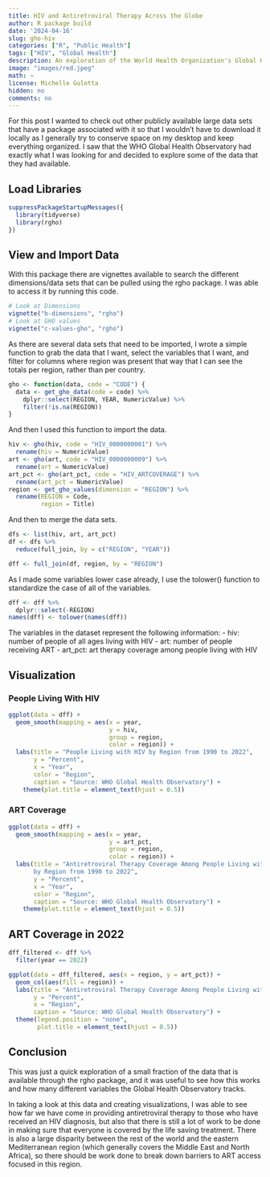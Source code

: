 ```yaml
---
title: HIV and Antiretroviral Therapy Across the Globe
author: R package build
date: '2024-04-16'
slug: gho-hiv
categories: ["R", "Public Health"]
tags: ["HIV", "Global Health"]
description: An exploration of the World Health Organization's Global Health Observatory Data
image: "images/red.jpeg"
math: ~
license: Michelle Gulotta
hidden: no
comments: no
---
```


For this post I wanted to check out other publicly available large data sets that have a package associated with it so that I wouldn't have to download it locally as I generally try to conserve space on my desktop and keep everything organized. I saw that the WHO Global Health Observatory had exactly what I was looking for and decided to explore some of the data that they had available.

## Load Libraries
```r
suppressPackageStartupMessages({
  library(tidyverse)
  library(rgho)
})
```

## View and Import Data

With this package there are vignettes available to search the different dimensions/data sets that can be pulled using the rgho package. I was able to access it by running this code.
```r
# Look at Dimensions
vignette("b-dimensions", "rgho")
# Look at GHO values
vignette("c-values-gho", "rgho")
```

As there are several data sets that need to be imported, I wrote a simple function to grab the data that I want, select the variables that I want, and filter for columns where region was present that way that I can see the totals per region, rather than per country.
```r
gho <- function(data, code = "CODE") {
  data <- get_gho_data(code = code) %>% 
    dplyr::select(REGION, YEAR, NumericValue) %>% 
    filter(!is.na(REGION))
}
```

And then I used this function to import the data.
```r
hiv <- gho(hiv, code = "HIV_0000000001") %>% 
  rename(hiv = NumericValue)
art <- gho(art, code = "HIV_0000000009") %>% 
  rename(art = NumericValue)
art_pct <- gho(art_pct, code = "HIV_ARTCOVERAGE") %>% 
  rename(art_pct = NumericValue)
region <- get_gho_values(dimension = "REGION") %>% 
  rename(REGION = Code,
         region = Title)
```

And then to merge the data sets.
```r
dfs <- list(hiv, art, art_pct)
df <- dfs %>% 
  reduce(full_join, by = c("REGION", "YEAR"))

dff <- full_join(df, region, by = "REGION")
```

As I made some variables lower case already, I use the tolower() function to standardize the case of all of the variables.
```r
dff <- dff %>% 
  dplyr::select(-REGION)
names(dff) <- tolower(names(dff))
```

The variables in the dataset represent the following information:
- hiv: number of people of all ages living with HIV
- art: number of people receiving ART
- art_pct: art therapy coverage among people living with HIV

## Visualization
### People Living With HIV

```r
ggplot(data = dff) +
  geom_smooth(mapping = aes(x = year, 
                            y = hiv,
                            group = region,
                            color = region)) +
  labs(title = "People Living with HIV by Region from 1990 to 2022",
       y = "Percent",
       x = "Year",
       color = "Region",
       caption = "Source: WHO Global Health Observatory") +
    theme(plot.title = element_text(hjust = 0.5))
```

### ART Coverage
```r
ggplot(data = dff) +
  geom_smooth(mapping = aes(x = year, 
                            y = art_pct,
                            group = region,
                            color = region)) +
  labs(title = "Antiretroviral Therapy Coverage Among People Living with HIV 
       by Region from 1990 to 2022",
       y = "Percent",
       x = "Year",
       color = "Region",
       caption = "Source: WHO Global Health Observatory") +
    theme(plot.title = element_text(hjust = 0.5))
```

## ART Coverage in 2022
```r
dff_filtered <- dff %>% 
  filter(year == 2022)

ggplot(data = dff_filtered, aes(x = region, y = art_pct)) +
  geom_col(aes(fill = region)) +
  labs(title = "Antiretroviral Therapy Coverage Among People Living with HIV in 2022",
       y = "Percent",
       x = "Region",
       caption = "Source: WHO Global Health Observatory") +
  theme(legend.position = "none",
        plot.title = element_text(hjust = 0.5))
```

## Conclusion

This was just a quick exploration of a small fraction of the data that is available through the rgho package, and it was useful to see how this works and how many different variables the Global Health Observatory tracks. 

In taking a look at this data and creating visualizations, I was able to see how far we have come in providing antiretroviral therapy to those who have received an HIV diagnosis, but also that there is still a lot of work to be done in making sure that everyone is covered by the life saving treatment. There is also a large disparity between the rest of the world and the eastern Mediterranean region (which generally covers the Middle East and North Africa), so there should be work done to break down barriers to ART access focused in this region.